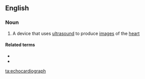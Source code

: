 ==English==

===Noun===
{{en-noun}}

# {{label|en|medicine}} A device that uses [[ultrasound]] to produce [[image]]s of the [[heart]]

====Related terms====
* {{l|en|echocardiogram}}
* {{l|en|echocardiography}}

[[ta:echocardiograph]]